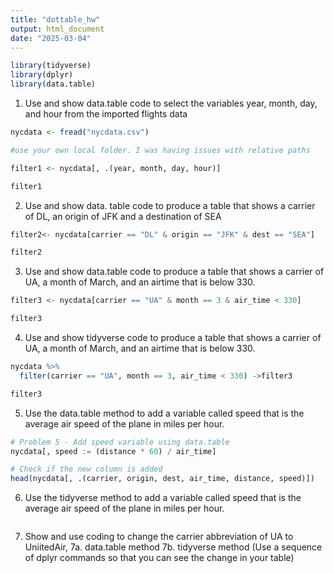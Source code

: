 ```yaml
---
title: "dottable_hw"
output: html_document
date: "2025-03-04"
---
```


```r
library(tidyverse)
library(dplyr)
library(data.table)
```

1) Use and show data.table code to select the variables year, month, day, and hour from the imported flights data
```r
nycdata <- fread("nycdata.csv") 

#use your own local folder. I was having issues with relative paths 

filter1 <- nycdata[, .(year, month, day, hour)]

filter1
```

2) Use and show data. table code to produce a table that shows a carrier of DL, an origin of JFK and a destination of SEA

```r
filter2<- nycdata[carrier == "DL" & origin == "JFK" & dest == "SEA"]

filter2
```

3) Use and show data.table code to produce a table that shows a carrier of UA, a month of March, and an airtime that is below 330.

```r
filter3 <- nycdata[carrier == "UA" & month == 3 & air_time < 330]

filter3
```

4) Use and show tidyverse code to produce a table that shows a carrier of UA, a month of March, and an airtime that is below 330.

```r
nycdata %>%
  filter(carrier == "UA", month == 3, air_time < 330) ->filter3

filter3
```

5) Use the data.table method to add a variable called speed that is the average air speed of the plane in miles per hour.
```r
# Problem 5 - Add speed variable using data.table
nycdata[, speed := (distance * 60) / air_time]

# Check if the new column is added
head(nycdata[, .(carrier, origin, dest, air_time, distance, speed)])

```

6) Use the tidyverse method to add a variable called speed that is the average air speed of the plane in miles per hour.
```r

```

7) Show and use coding to change the carrier abbreviation of UA to UniitedAir,
7a. data.table method
7b. tidyverse method (Use a sequence of dplyr commands so that you can see the change in your table)
```r

```

